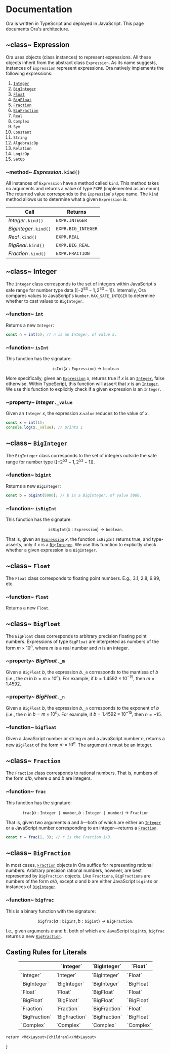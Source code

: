 
# Documentation

Ora is written in TypeScript and deployed in JavaScript. This page documents Ora's architecture.

## ~class~ Expression

Ora uses objects (class instances) to represent expressions. All these objects inherit from the abstract class `Expression`. As its name suggests, instances of `Expression` represent expressions. Ora natively implements the following expressions:

1. [`Integer`](#class-integer)
2. [`BigInteger`](#class-biginteger)
3. [`Float`](#class-float)
4. [`BigFloat`](#class-bigfloat)
5. [`Fraction`](#class-fraction)
6. [`BigFraction`](#class-bigfraction)
7. `Real`
8. `Complex`
9. `Sym`
10. `Constant`
11. `String`
12. `AlgebraicOp`
13. `Relation`
14. `LogicOp`
15. `SetOp`

### ~method~ _Expression_`.kind()`

All instances of `Expression` have a method called `kind`. This method takes no arguments and returns a value of type `EXPR` (implemented as an enum). The returned value corresponds to the `Expression`'s type name. The `kind` method allows us to determine what a given `Expression` is.

| Call                  | Returns            |
| --------------------- | ------------------ |
| _Integer_`.kind()`    | `EXPR.INTEGER`     |
| _BigInteger_`.kind()` | `EXPR.BIG_INTEGER` |
| _Real_`.kind()`       | `EXPR.REAL`        |
| _BigReal_`.kind()`    | `EXPR.BIG_REAL`    |
| _Fraction_`.kind()`   | `EXPR.FRACTION`    |

## ~class~ Integer

The `Integer` class corresponds to the set of integers within JavaScript's safe range for number type data (${[-2^{53} - 1, 2^{53} - 1]}$). Internally, Ora compares values to JavaScript's `Number.MAX_SAFE_INTEGER` to determine whether to cast values to `BigInteger`.

### ~function~ `int`

Returns a new `Integer`:

```ts
const n = int(5); // n is an Integer, of value 5.
```

### ~function~ `isInt`

This function has the signature:

$$
	\texttt{isInt}(x: \texttt{Expression}) \to \texttt{boolean}
$$

More specifically, given an [`Expression`](#class-expression) ${x,}$ returns true if ${x}$ is an [`Integer`](#class-integer), false otherwise. Within TypeScript, this function will assert that ${x}$ is an [`Integer`](#class-integer). We use this function to explicitly check if a given expression is an `Integer`.

### ~property~ _Integer_`._value`

Given an `Integer` ${x,}$ the expression ${x.\texttt{value}}$ reduces to the value of ${x.}$

```ts
const x = int(1);
console.log(x._value); // prints 1
```

## ~class~ `BigInteger`

The `BigInteger` class corresponds to the set of integers outside the safe range for number type (${[-2^{53} - 1, 2^{53} - 1]}$).

### ~function~ `bigint`

Returns a new `BigInteger`:

```ts
const b = bigint(5000); // b is a BigInteger, of value 5000.
```

### ~function~ `isBigInt`

This function has the signature:

$$
	\texttt{isBigInt}(x: \texttt{Expression}) \to \texttt{boolean}.
$$

That is, given an [`Expression`](#class-expression) ${x,}$ the function `isBigInt` returns true, and type-asserts, only if ${x}$ is a [`BigInteger`](#class-biginteger). We use this function to explicitly check whether a given expression is a `BigInteger`.

## ~class~ `Float`

The `Float` class corresponds to floating point numbers. E.g., 3.1, 2.8, 9.99, etc.

### ~function~ `float`

Returns a new `Float`.

## ~class~ `BigFloat`

The `BigFloat` class corresponds to arbitrary precision floating point numbers. Expressions of type `BigFloat` are interpreted as numbers of the form ${m \times 10^n,}$ where ${m}$ is a real number and ${n}$ is an integer.

### ~property~ _BigFloat_`._m`

Given a `BigFloat` ${b,}$ the expression ${b.\texttt{\_m}}$ corresponds to the mantissa of ${b}$ (i.e., the ${m}$ in ${b = m \times 10^n}$). For example, if ${b = 1.4592 \times 10^{-15},}$ then ${m = 1.4592.}$

### ~property~ _BigFloat_`._n`

Given a `BigFloat` ${b,}$ the expression ${b.\texttt{\_n}}$ corresponds to the exponent of ${b}$ (i.e., the ${n}$ in ${b = m \times 10^n}$). For example, if ${b = 1.4592 \times 10^{-15},}$ then ${n = -15.}$

### ~function~ `bigfloat`

Given a JavaScript number or string ${m}$ and a JavaScript number ${n,}$ returns a new `BigFloat` of the form ${m \times 10^n.}$ The argument ${n}$ must be an integer.

## ~class~ `Fraction`

The `Fraction` class corresponds to rational numbers. That is, numbers of the form ${a/b,}$ where ${a}$ and ${b}$ are integers.

### ~function~ `frac`

This function has the signature:

$$
	\texttt{frac}(a: \texttt{Integer | number}, b: \texttt{Integer | number}) \to \texttt{Fraction}
$$

That is, given two arguments ${a}$ and ${b}$—both of which are either an [`Integer`](#class-integer) or a JavaScript number corresponding to an integer—returns a [`Fraction`](#class-fraction).

```ts
const r = frac(1, 3); // r is the Fraction 1/3.
```

## ~class~ `BigFraction`

In most cases, [`Fraction`](#class-fraction) objects in Ora suffice for representing rational numbers. Arbitrary precision rational numbers, however, are best represented by `BigFraction` objects. Like `Fraction`s, `BigFraction`s are numbers of the form ${a/b,}$ except ${a}$ and ${b}$ are either JavaScript `bigint`s or instances of [`BigInteger`](#class-biginteger).

### ~function~ `bigfrac`

This is a binary function with the signature:

$$
	\texttt{bigfrac}(a: \texttt{bigint}, b: \texttt{bigint}) \to \texttt{BigFraction}.
$$

I.e., given arguments ${a}$ and ${b,}$ both of which are JavaScript `bigint`s, `bigfrac` returns a new [`BigFraction`](#class-bigfraction).

## Casting Rules for Literals

<figure className="table">
	<table>
		<thead>
			<tr>
				<th></th>
				<th>`Integer`</th>
				<th>`BigInteger`</th>
				<th>`Float`</th>
				<th>`BigFloat`</th>
				<th>`Fraction`</th>
				<th>`BigFraction`</th>
				<th>`Complex`</th>
			</tr>
		</thead>
		<tbody>
			<tr>
				<td>`Integer`</td>
				<td>`Integer`</td>
				<td>`BigInteger`</td>
				<td>`Float`</td>
				<td>`BigFloat`</td>
				<td>`Fraction`</td>
				<td>`BigFraction`</td>
				<th>`Complex`</th>
			</tr>
			<tr>
				<td>`BigInteger`</td>
				<td>`BigInteger`</td>
				<td>`BigInteger`</td>
				<td>`BigFloat`</td>
				<td>`BigFloat`</td>
				<td>`BigFraction`</td>
				<td>`BigFraction`</td>
				<td>`Complex`</td>
			</tr>
			<tr>
				<td>`Float`</td>
				<td>`Float`</td>
				<td>`BigFloat`</td>
				<td>`Float`</td>
				<td>`BigFloat`</td>
				<td>`Float`</td>
				<td>`BigFloat`</td>
				<td>`Complex`</td>
			</tr>
			<tr>
				<td>`BigFloat`</td>
				<td>`BigFloat`</td>
				<td>`BigFloat`</td>
				<td>`BigFloat`</td>
				<td>`BigFloat`</td>
				<td>`BigFloat`</td>
				<td>`BigFloat`</td>
				<td>`Complex`</td>
			</tr>
			<tr>
				<td>`Fraction`</td>
				<td>`Fraction`</td>
				<td>`BigFraction`</td>
				<td>`Float`</td>
				<td>`BigFloat`</td>
				<td>`Fraction`</td>
				<td>`BigFraction`</td>
				<td>`Complex`</td>
			</tr>
			<tr>
				<td>`BigFraction`</td>
				<td>`BigFraction`</td>
				<td>`BigFraction`</td>
				<td>`BigFloat`</td>
				<td>`BigFloat`</td>
				<td>`BigFraction`</td>
				<td>`BigFraction`</td>
				<td>`Complex`</td>
			</tr>
			<tr>
				<td>`Complex`</td>
				<td>`Complex`</td>
				<td>`Complex`</td>
				<td>`Complex`</td>
				<td>`Complex`</td>
				<td>`Complex`</td>
				<td>`Complex`</td>
				<td>`Complex`</td>
			</tr>
		</tbody>
	</table>
</figure>

	return <MdxLayout>{children}</MdxLayout>


}
